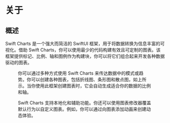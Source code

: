 # 关于

<ToBePolishedAfterTranslation />

<OriginalSource
  title="Swift Charts"
  url="https://developer.apple.com/documentation/charts"
  summary="在每个 Apple 平台上构建和自定义图表"
/>

## 概述

Swift Charts 是一个强大而简洁的 SwiftUI 框架，用于将数据转换为信息丰富的可视化。借助 Swift Charts，你可以使用最少的代码构建有效且可定制的图表。该框架提供标记、比例、轴和图例作为构建块，你可以将它们组合起来开发各种数据驱动的图表。

<Figure src={require("./image_1.png")} size={680} />

你可以通过多种方式使用 Swift Charts 来传达数据中的模式或趋势。你可以创建各种图表，包括折线图、条形图和散点图，如上所示。当你使用此框架创建图表时，它会自动生成适合你的数据的比例和轴。

Swift Charts 支持本地化和辅助功能。你还可以使用图表修改器覆盖默认行为以自定义图表。例如，你可以通过向图表添加动画来创建动态体验。
